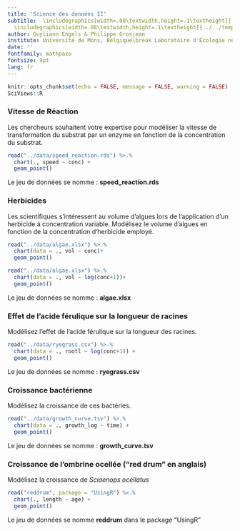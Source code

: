 ```yaml
---
title: 'Science des données II'
subtitle:  \includegraphics[width=.08\textwidth,height=.1\textheight]{../../template/biodatascience.png}
  \includegraphics[width=.08\textwidth,height=.1\textheight]{../../template/SciViews-logo.pdf} \vfill Régression non linéaire
author: Guyliann Engels & Philippe Grosjean
institute: Université de Mons, Belgique\break Laboratoire d'Écologie numérique des Milieux aquatiques\break \includegraphics[width=.08\textwidth,height=.1\textheight]{../../template/EcoNum-logo.pdf} \break \url{http://biodatascience-course.sciviews.org} \break \url{sdd@sciviews.org}
date: ''
fontfamily: mathpazo
fontsize: 9pt
lang: fr
---
```


```r
knitr::opts_chunk$set(echo = FALSE, message = FALSE, warning = FALSE)
SciViews::R
```

### Vitesse de Réaction

Les chercheurs souhaitent votre expertise pour modéliser la vitesse de transformation du substrat par un enzyme en fonction de la concentration du substrat.

```r
read("../data/speed_reaction.rds") %>.%
  chart(., speed ~ conc) +
  geom_point()
```

Le jeu de données se nomme : **speed_reaction.rds**

### Herbicides 

Les scientifiques s’intéressent au volume d’algues lors de l’application d’un herbicide à concentration variable. Modélisez le volume d’algues en fonction de la concentration d’herbicide employé.

\columnsbegin
\columnhalf

```r
read("../data/algae.xlsx") %>.%
  chart(data = ., vol ~ conc)+
  geom_point() 
```

\columnhalf

```r
read("../data/algae.xlsx") %>.%
  chart(data = ., vol ~ log(conc+1))+
  geom_point() 
```

\columnsend

Le jeu de données se nomme : **algae.xlsx**

### Effet de l’acide férulique sur la longueur de racines

Modélisez l’effet de l’acide férulique sur la longueur des racines.

```r
read("../data/ryegrass.csv") %>.%
  chart(data = ., rootl ~ log(conc+1)) +
  geom_point()
```

Le jeu de données se nomme : **ryegrass.csv**

### Croissance bactérienne

Modélisez la croissance de ces bactéries.

```r
read("../data/growth_curve.tsv") %>.%
  chart(data = ., growth_log ~ time) +
  geom_point()
```

Le jeu de données se nomme : **growth_curve.tsv**

###  Croissance de l'ombrine ocellée ("red drum" en anglais)

Modélisez la croissance de *Sciaenops ocellatus*

```r
read("reddrum", package = "UsingR") %>.%
  chart(., length ~ age) +
  geom_point()
```

Le jeu de données se nomme **reddrum** dans le package "UsingR"

